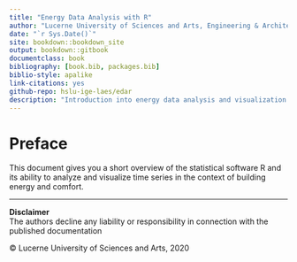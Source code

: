 ```yaml
--- 
title: "Energy Data Analysis with R"
author: "Lucerne University of Sciences and Arts, Engineering & Architecture, Institute of Building Technology and Energy IGE, Reto Marek"
date: "`r Sys.Date()`"
site: bookdown::bookdown_site
output: bookdown::gitbook
documentclass: book
bibliography: [book.bib, packages.bib]
biblio-style: apalike
link-citations: yes
github-repo: hslu-ige-laes/edar
description: "Introduction into energy data analysis and visualization with R."
---
```


# Preface {-}
This document gives you a short overview of the statistical software R and its ability to analyze and visualize time series in the context of building energy and comfort.

<hr>

**Disclaimer**<br>
The authors decline any liability or responsibility in connection with the published documentation

&copy; Lucerne University of Sciences and Arts, 2020
